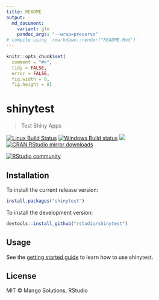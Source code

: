 ```yaml
---
title: README
output:
  md_document:
    variant: gfm
    pandoc_args: "--wrap=preserve"
# compile using `rmarkdown::render("README.Rmd")`
---
```


```r
knitr::opts_chunk$set(
  comment = "#>",
  tidy = FALSE,
  error = FALSE,
  fig.width = 8,
  fig.height = 8)
```

# shinytest

> Test Shiny Apps

<!-- badges: start -->
[![Linux Build Status](https://travis-ci.org/rstudio/shinytest.svg?branch=master)](https://travis-ci.org/rstudio/shinytest)
[![Windows Build status](https://ci.appveyor.com/api/projects/status/github/rstudio/shinytest?svg=true)](https://ci.appveyor.com/project/rstudio/shinytest)
[![](http://www.r-pkg.org/badges/version/shinytest)](http://www.r-pkg.org/pkg/shinytest)
[![CRAN RStudio mirror downloads](http://cranlogs.r-pkg.org/badges/shinytest)](http://www.r-pkg.org/pkg/shinytest)
<!-- badges: end -->

[![RStudio community](https://img.shields.io/badge/community-shinytest-blue?style=social&logo=rstudio&logoColor=75AADB)](https://community.rstudio.com/tags/c/shiny/8/shinytest)


## Installation

To install the current release version:

```r
install.packages("shinytest")
```


To install the development version:

```r
devtools::install_github("rstudio/shinytest")
```

## Usage

See the [getting started guide](https://rstudio.github.io/shinytest/articles/shinytest.html) to learn how to use shinytest.

## License

MIT © Mango Solutions, RStudio
